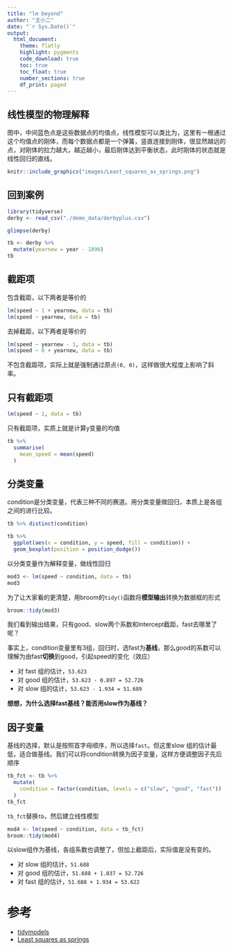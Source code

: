 ```yaml
---
title: "lm beyond"
author: "王小二"
date: "`r Sys.Date()`"
output: 
  html_document:
    theme: flatly
    highlight: pygments
    code_download: true
    toc: true
    toc_float: true
    number_sections: true
    df_print: paged
---
```



## 线性模型的物理解释

图中，中间蓝色点是这些数据点的均值点，线性模型可以类比为，这里有一根通过这个均值点的刚体，而每个数据点都是一个弹簧，竖直连接到刚体，很显然越远的点，对刚体的拉力越大，越近越小，最后刚体达到平衡状态，此时刚体的状态就是线性回归的直线。

```r
knitr::include_graphics("images/Least_squares_as_springs.png")
```



## 回到案例

```r
library(tidyverse)
derby <- read_csv("./demo_data/derbyplus.csv")

glimpse(derby)
```



```r
tb <- derby %>% 
  mutate(yearnew = year - 1896) 
tb
```




## 截距项

包含截距，以下两者是等价的
```r
lm(speed ~ 1 + yearnew, data = tb)
lm(speed ~ yearnew, data = tb)
```


去掉截距，以下两者是等价的
```r
lm(speed ~ yearnew - 1, data = tb)
lm(speed ~ 0 + yearnew, data = tb)
```

不包含截距项，实际上就是强制通过原点`(0, 0)`，这样做很大程度上影响了斜率。


## 只有截距项

```r
lm(speed ~ 1, data = tb)
```


只有截距项，实质上就是计算y变量的均值
```r
tb %>%
  summarise(
    mean_speed = mean(speed)
  )
```


## 分类变量

condition是分类变量，代表三种不同的赛道。用分类变量做回归，本质上是各组之间的进行比较。

```r
tb %>% distinct(condition)
```


```r
tb %>%
  ggplot(aes(x = condition, y = speed, fill = condition)) +
  geom_boxplot(position = position_dodge())
```

以分类变量作为解释变量，做线性回归

```r
mod3 <- lm(speed ~ condition, data = tb)
mod3
```

为了让大家看的更清楚，用broom的`tidy()`函数将**模型输出**转换为数据框的形式

```r
broom::tidy(mod3)
```


我们看到输出结果，只有good、slow两个系数和Intercept截距，fast去哪里了呢？

事实上，condition变量里有3组，回归时，选fast为**基线**，那么good的系数可以理解为由fast**切换**到good，引起speed的变化（效应）

-  对 fast 组的估计，`53.623`
-  对 good 组的估计，`53.623 - 0.897 = 52.726`
-  对 slow 组的估计，`53.623 - 1.934 = 51.689`


**想想，为什么选择fast基线？能否用slow作为基线？**



## 因子变量

基线的选择，默认是按照首字母顺序，所以选择`fast`。但这里slow 组的估计最低，适合做基线。我们可以将condition转换为因子变量，这样方便调整因子先后顺序

```r
tb_fct <- tb %>%
  mutate(
    condition = factor(condition, levels = c("slow", "good", "fast"))
  ) 
tb_fct
```

`tb_fct`替换`tb`，然后建立线性模型

```r
mod4 <- lm(speed ~ condition, data = tb_fct)
broom::tidy(mod4)
```

以slow组作为基线，各组系数也调整了，但加上截距后，实际值是没有变的。

-  对 slow 组的估计，`51.688`
-  对 good 组的估计，`51.688 + 1.037 = 52.726`
-  对 fast 组的估计，`51.688 + 1.934 = 53.622`




# 参考

- [tidymodels](https://recipes.tidymodels.org/reference/)
- [Least squares as springs](https://joshualoftus.com/posts/2020-11-23-least-squares-as-springs/)